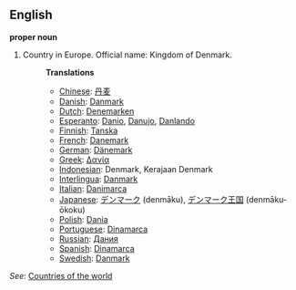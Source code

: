 ==English==

'''proper noun'''

# Country in Europe. Official name: Kingdom of Denmark.
#:'''Translations'''
#:*[[Chinese]]: [[丹麦]]
#:*[[Danish]]: [[Danmark]]
#:*[[Dutch]]: [[Denemarken]]
#:*[[Esperanto]]: [[Danio]], [[Danujo]], [[Danlando]]
#:*[[Finnish]]: [[Tanska]]
#:*[[French]]: [[Danemark]]
#:*[[German]]: [[Dänemark]]
#:*[[Greek]]: [[Δανία]]
#:*[[Indonesian]]: Denmark, Kerajaan Denmark
#:*[[Interlingua]]: [[Danmark]]
#:*[[Italian]]: [[Danimarca]]
#:*[[Japanese]]: [[デンマーク]] (denmāku),  [[デンマーク]][[王国]] (denmāku-ōkoku)
#:*[[Polish]]: [[Dania]]
#:*[[Portuguese]]: [[Dinamarca]]
#:*[[Russian]]: [[Дания]]
#:*[[Spanish]]: [[Dinamarca]]
#:*[[Swedish]]: [[Danmark]]

''See'': [[Countries of the world]]
